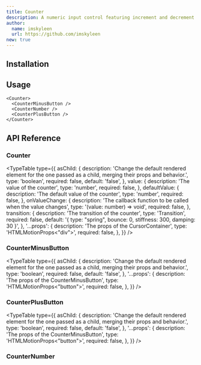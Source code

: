 ```yaml
---
title: Counter
description: A numeric input control featuring increment and decrement buttons, smoothly animating number transitions using the SlidingNumber component.
author:
  name: imskyleen
  url: https://github.com/imskyleen
new: true
---
```


<ComponentPreview name="demo-primitives-animate-counter" />

## Installation

<ComponentInstallation name="primitives-animate-counter" />

## Usage

```tsx
<Counter>
  <CounterMinusButton />
  <CounterNumber />
  <CounterPlusButton />
</Counter>
```

## API Reference

### Counter

<TypeTable
  type={{
    asChild: {
      description:
        'Change the default rendered element for the one passed as a child, merging their props and behavior.',
      type: 'boolean',
      required: false,
      default: 'false',
    },
    value: {
      description: 'The value of the counter',
      type: 'number',
      required: false,
    },
    defaultValue: {
      description: 'The default value of the counter',
      type: 'number',
      required: false,
    },
    onValueChange: {
      description: 'The callback function to be called when the value changes',
      type: '(value: number) => void',
      required: false,
    },
    transition: {
      description: 'The transition of the counter',
      type: 'Transition',
      required: false,
      default: '{ type: "spring", bounce: 0, stiffness: 300, damping: 30 }',
    },
    '...props': {
      description: 'The props of the CursorContainer',
      type: 'HTMLMotionProps<"div">',
      required: false,
    },
  }}
/>

### CounterMinusButton

<TypeTable
  type={{
    asChild: {
      description:
        'Change the default rendered element for the one passed as a child, merging their props and behavior.',
      type: 'boolean',
      required: false,
      default: 'false',
    },
    '...props': {
      description: 'The props of the CounterMinusButton',
      type: 'HTMLMotionProps<"button">',
      required: false,
    },
  }}
/>

### CounterPlusButton

<TypeTable
  type={{
    asChild: {
      description:
        'Change the default rendered element for the one passed as a child, merging their props and behavior.',
      type: 'boolean',
      required: false,
      default: 'false',
    },
    '...props': {
      description: 'The props of the CounterMinusButton',
      type: 'HTMLMotionProps<"button">',
      required: false,
    },
  }}
/>

### CounterNumber

<ExternalLink
  href="https://animate-ui.com/docs/primitives/texts/sliding-number"
  text="Animate UI API Reference - SlidingNumber"
/>
